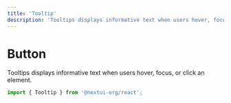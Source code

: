 ```yaml
---
title: 'Tooltip'
description: 'Tooltips displays informative text when users hover, focus, or click an element.'
---
```


# Button

Tooltips displays informative text when users hover, focus, or click an element.

```jsx
import { Tooltip } from '@nextui-org/react';
```
